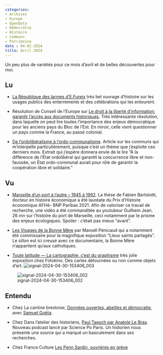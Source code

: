 ```yaml
---
categories:
- Archives 
- Europe 
- OpenData 
- Démocratie 
- Histoire 
- Communs 
- Patrimoine 
date : 04-01-2024
title: Avril 2024
---
```


Un peu plus de variétés pour ce mois d'avril et de belles découvertes pour moi.

## Lu

* [La République des larmes d'E.Fureix](https://journals.openedition.org/rh19/4295) très bel ouvrage d'histoire sur les usages publics des enterrements et des célébrations qui les entourent. 

* Résolution de Conseil de l'Europe sur [Le droit à la liberté d'information: garantir l'accès aux documents historiques](https://pace.coe.int/fr/files/33390). Très intéressante résolution, dans laquelle on peut lire toutes l'importance des enjeux démocratique pour les anciens pays du Bloc de l'Est. En miroir, celle vient questionner un pays comme la France, au passé colonial.

* [De l’ordolibéralisme à l’ordo-communalisme](https://aoc.media/opinion/2024/04/11/de-lordoliberalisme-a-lordo-communalisme/). Article sur les communs qui m'interpelle particulièrement, puisque c'est un thème que j'exploite ces derniers mois. Extrait qui j'espère donnera envie de le lire "À la différence de l’État ordolibéral qui garantit la concurrence libre et non-faussée, un État ordo-communal aurait pour rôle de garantir la coopération libre et solidaire. "


## Vu

* [Marseille d’un port à l’autre – 1945 à 1992](https://histoire.bnpparibas/videos/50-ans-de-transformations-du-port-de-marseille-avec-le-youtubeur-guilhem/). La thèse de Fabien Bartolotti, docteur en histoire économique a été lauréate du Prix d’Histoire économique AFHé- BNP Paribas 2021. Afin de valoriser ce travail de recherche, une vidéo a été commanditée au youtubeur Guilhem Jean. 26 mn sur l'histoire du port de Marseille, ceci notamment par le prisme des enjeux écologiques. Spoiler : c'était pas mieux "avant".

* [Les Visages de la Bonne Mère](https://www.youtube.com/watch?v=sbJJDruB3b0&ab_channel=Mano%C3%ABlP%C3%A9nicaud) par Manoël Pénicaud qui a notamment été commissaire pour la magnifique exposition "Lieux saints partagés". Le sillon est ici creusé avec ce documentaire, la Bonne Mère n'appartient qu'aux catholiques. 

* [Toute latitude — La cartographie, c’est du graphisme](https://fotokino.org/agenda/toute_latitude_poullard_monsaingeon/) très jolie exposition chez Fotokino. Des cartes détournées ou non comme objets d'art.
![signal-2024-04-30-153406_003](https://hackmd.io/_uploads/SJq6md0ZA.jpg)

![signal-2024-04-30-153406_002](https://hackmd.io/_uploads/Skc67_AbC.jpg)


## Entendu

* Chez La cantine brestoise, [Données ouvertes, abeilles et démocratie](https://www.lacantine-brest.net/54-donnees-ouvertes-abeilles-et-democratie-avec-samuel-goeta/), avec [Samuel Goëta](https://mastodon.social/@samgoeta).

* Chez Dans l'atelier des historiens, [Paul Taesch par Anatole Le Bras](https://podcast.ausha.co/dans-l-atelier-des-historiens/paul-taesch-par-anatole-le-bras). Nouveau podcast lancé par Science Po Paris. Un historien nous présente une source qui a marqué un basculement dans ses recherches.

* Chez France Culture [Les Penn Sardin, ouvrières en grève](https://www.radiofrance.fr/franceculture/podcasts/serie-les-penn-sardin-ouvrieres-en-greve)
